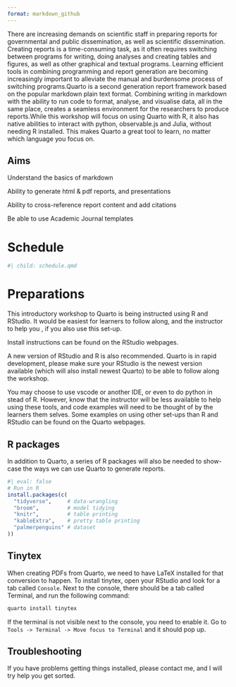 ```yaml
---
format: markdown_github
---
```


There are increasing demands on scientific staff in preparing reports for governmental and public dissemination, as well as scientific dissemination. Creating reports is a time-consuming task, as it often requires switching between programs for writing, doing analyses and creating tables and figures, as well as other graphical and textual programs. Learning efficient tools in combining programming and report generation are becoming increasingly important to alleviate the manual and burdensome process of switching programs.Quarto is a second generation report framework based on the popular markdown plain text format. Combining writing in markdown with the ability to run code to format, analyse, and visualise data, all in the same place, creates a seamless environment for the researchers to produce reports.While this workshop will focus on using Quarto with R, it also has native abilities to interact with python, observable.js and Julia, without needing R installed. This makes Quarto a great tool to learn, no matter which language you focus on.

::: callout-tip
## Aims

Understand the basics of markdown

Ability to generate html & pdf reports, and presentations

Ability to cross-reference report content and add citations

Be able to use Academic Journal templates
:::

# Schedule

```r
#| child: schedule.qmd
```

# Preparations

This introductory workshop to Quarto is being instructed using R and RStudio. It would be easiest for learners to follow along, and the instructor to help you , if you also use this set-up.

Install instructions can be found on the RStudio webpages.

A new version of RStudio and R is also recommended. Quarto is in rapid development, please make sure your RStudio is the newest version available (which will also install newest Quarto) to be able to follow along the workshop.

You may choose to use vscode or another IDE, or even to do python in stead of R. However, know that the instructor will be less available to help using these tools, and code examples will need to be thought of by the learners them selves. Some examples on using other set-ups than R and RStudio can be found on the Quarto webpages.

## R packages

In addition to Quarto, a series of R packages will also be needed to show-case the ways we can use Quarto to generate reports.

```r
#| eval: false
# Run in R
install.packages(c(
  "tidyverse",     # data-wrangling
  "broom",         # model tidying
  "knitr",         # table printing
  "kableExtra",    # pretty table printing
  "palmerpenguins" # dataset
))
```

## Tinytex

When creating PDFs from Quarto, we need to have LaTeX installed for that conversion to happen. To install tinytex, open your RStudio and look for a tab called `Console`. Next to the console, there should be a tab called Terminal, and run the following command:

```bash
quarto install tinytex
```

If the terminal is not visible next to the console, you need to enable it. Go to `Tools -> Terminal -> Move focus to Terminal` and it should pop up.

## Troubleshooting

If you have problems getting things installed, please contact me, and I will try help you get sorted.
